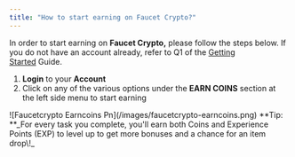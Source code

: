 ```yaml
---
title: "How to start earning on Faucet Crypto?"
---
```


In order to start earning on **Faucet Crypto,** please follow the steps below. If you do not have an account already, refer to Q1 of the [Getting Started](https://knowledge-base.faucetcrypto.com/category/11-getting-started) Guide.

1. **Login** to your **Account**
2. Click on any of the various options under the **EARN COINS** section at the left side menu to start earning

<Frame>
  ![Faucetcrypto Earncoins Pn](/images/faucetcrypto-earncoins.png)
</Frame>

<Note>
  **Tip: **_For every task you complete, you'll earn both Coins and Experience Points (EXP) to level up to get more bonuses and a chance for an item drop\!_
</Note>